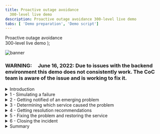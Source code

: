 ```yaml
---
title: Proactive outage avoidance
  300-level live demo
description: Proactive outage avoidance 300-level live demo
tabs: [ 'Demo preparation', 'Demo script']
---
```


  <span>
    Proactive outage avoidance <br/> 300-level live demo
  </span> );

![banner](./images/proactive-outage-avoidance-300-script-github-banner.jpg)

<span id="top"></span>

### **WARNING**:     June 16, 2022: Due to issues with the backend environment this demo does not consistently work. The CoC team is aware of the issue and is working to fix it.

<details>

<summary>Introduction</summary>

<br/>

In this demo, I’ll show you how Cloud Pak for Watson AIOps helps SREs and IT Ops teams proactively identify, diagnose, and resolve incidents across mission-critical workloads.

<br/>

You’ll see how Watson AIOps:

<br/>

•	Intelligently correlates multiple disparate sources of information, such as logs, metrics, events, tickets, and topology <br/>
•	Condenses and presents all of this information in actionable alerts instead of large quantities of unrelated alerts <br/>
•	Resolves problems within seconds to minutes of being notified using Watson AIOps’ automation capabilities <br/>

<br/>

We will be using an application called Quote of the Day, which is a content delivery app that serves up random quotations. This will serve as a proxy for any type of application. The application is built on a microservices architecture, and the services are running on Kubernetes.

<br/>

(Printer-ready PDF of demo script <a href="./300-Proactive-Outage-Avoidance-Demo-Script.pdf" target="_blank" rel="noreferrer">here</a>)

<br/>

**[Go to top](#top)**

</details>

<details>

<summary>1 - Simulating a failure</summary>

<br/>

| **1.1** | **Review the golden signals of Quote of the Day (QotD)** |
| :--- | :--- |
| **Narration** | Let's examine the current health of the Quote of the Day application. &nbsp; &nbsp; &nbsp; &nbsp; &nbsp; &nbsp; &nbsp; &nbsp; &nbsp; &nbsp; &nbsp; &nbsp; &nbsp; &nbsp; &nbsp; &nbsp; &nbsp; &nbsp; &nbsp; &nbsp; &nbsp; &nbsp; &nbsp; &nbsp; &nbsp; &nbsp; &nbsp; &nbsp; |
| **Action** &nbsp; 1.1.1 | Navigate to **Instana**, and click the **Summary** tab (1). Set the time period to **last 10 minutes** (2), and click **Live** (3). <br/><br/> <img src="https://raw.githubusercontent.com/ibm-garage-tsa/platinum-demos/master/src/pages/300-watson-aiops-proactive-outage-avoidance/images/1-instana-healthy-start-a.png" width="800" /> |
| **Action** &nbsp; 1.1.2 | Show the application is healthy by pointing out the erroneous call rate is 0 (1), the mean service latency is 90 ms (2), and the average latency of the Rating (**qotd-rating**) service is 108 ms (3). <br/><br/> <img src="https://raw.githubusercontent.com/ibm-garage-tsa/platinum-demos/master/src/pages/300-watson-aiops-proactive-outage-avoidance/images/1-instana-healthy-start-b.png" width="800" /> |
| **Narration** | The application is healthy. The erroneous call rate is 0, the mean service latency is 90 ms, and the average latency of the qotd-rating service is 108 ms. <br/><br/> We are now ready to inject a few failures and observe how AIOps detects and helps quickly resolve incidents. <br/><br/><InlineNotification><strong>NOTE</strong>: The numbers on your screen may vary slightly.</InlineNotification> |

<br/>

| **1.2** | **Navigate to the anomaly generator and inject failures** |
| :--- | :--- |
| **Narration** | To see how this all works, I’m going to generate a few real failures in our application. |
| **Action** &nbsp; 1.2.1 | Select the **Quote of the Day Anomaly Inducer** tab. Click **Ratings service failures**. <br/><br/> <img src="https://raw.githubusercontent.com/ibm-garage-tsa/platinum-demos/master/src/pages/300-watson-aiops-proactive-outage-avoidance/images/2-Anomaly-Gen-Home-Page-.png" width="600" /> |
| **Narration** | The anomaly generator web application is designed to simulate a variety of failures. |
| **Action** &nbsp; 1.2.2 | Click **Start**. <br/><br/> <img src="https://raw.githubusercontent.com/ibm-garage-tsa/platinum-demos/master/src/pages/300-watson-aiops-proactive-outage-avoidance/images/3-Anomaly-Gen-Ratings-.png" width="600" /> |
| **Narration** | The green check marks indicate that the various failures are now underway. The various anomalies represent real world performance issues that applications typically face, such as high CPU usage, memory leaks, or network congestion. <br/><br/> Now, let's examine the current state of the Quote of the Day application and understand the impact of the failures. Observe the increase in the number of calls, the error rate, latency, and CPU processing time. <br/><br/> In the Top Services chart, notice the higher response times of the Rating service with respect to the other services. |
| **Action** &nbsp; 1.2.3 | Navigate back to the **Instana** tab. Click the **Summary** tab and point out the trends in the primary golden signals. <br/><br/> Point out the increases in both the erroneous call rate (1) and the mean service latency (2). Also, notice that in the Top Services chart, the qotd-rating service is now at the top of the list (3). <br/><br/> <img src="https://raw.githubusercontent.com/ibm-garage-tsa/platinum-demos/master/src/pages/300-watson-aiops-proactive-outage-avoidance/images/4-instana-unhealthy-B-.png" width="800" /> |
| **Narration** | Notice the increase in the erroneous call rate and the latency. Also, notice that in the Top Services chart, the qotd-rating service is now at the top of the list as a result of an increase in the average latency. <br/><br/> Without Watson AIOps, we would get all sorts of alerts and notifications from multiple sources when a problem occurs. <br/><br/> As we’ll see in a moment, with Watson AIOps, all of this information gets correlated and presented in one place. This includes recommendations for how to resolve the incident. We can take action directly from the notification and resolve the incident quickly. |

<br/>

**[Go to top](#top)**

</details>

<details>

<summary>2 - Getting notified of an emerging problem</summary>

<br/>

| **2.1** | **AIOps packages the notification along with relevant details as a story** |
| :--- | :--- |
| **Narration** | Notifications are now appearing in Slack. We’re using Slack in this demo, but Watson AIOps also integrates with Microsoft Teams. <br/><br/> Watson AIOps formats the notifications into a “story” using AI to correlate events, metrics, alerts, and logs. Each story brings together the various notifications for all the affected services by the same underlying issue. Imagine if each piece of data presented in the story was a separate notification – we’d quickly be inundated with alerts. <br/><br/> The story is like a home base for action when a problem arises. Instead of manually correlating things across multiple different tools, it’s all right here immediately when the notification is received. <br/><br/> In addition to providing a highly contextualized view of the incident, it enables us to jump to other tools to explore further details. This eliminates tool silos and helps us restore service faster. |
| **Action** &nbsp; 2.1.1 | Navigate to the tab running **Slack** and examine the incoming story. <br/><br/> Point out the story is showing that there's a problem with the Rating service (1). <br/><br/> <img src="https://raw.githubusercontent.com/ibm-garage-tsa/platinum-demos/master/src/pages/300-watson-aiops-proactive-outage-avoidance/images/5-Story-first-view-.png" width="600" /> |
| **Narration** | This story is telling us there’s a problem with the Rating service, which is one of the microservices in our Quote of the Day application. <br/><br/> In the background, the AI has done the work for us. It shows which services are affected and presents us with a curated view of relevant information: the events and alerts that are indicative of the symptoms of this problem, anomalies that Watson AIOps has found in the log files, and similar incidents that have occurred in the past so we can see how they were successfully resolved. We’ll explore each of these components in more detail. |

<br/>

**[Go to top](#top)**

</details>

<details>

<summary>3 - Determining which service caused the problem</summary>

<br/>

| **3.1** | **Analyze the details packaged in the story** |
| :--- | :--- |
| **Narration** | Based on the intelligent correlation done by Watson AIOps on the relevant input streams, such as logs, metrics, and traces, it attempts to draw the attention off the SRE to the probable root causes of the failures. <br/><br/> As we can see in the ChatOps notification here, there is a high-priority issue emerging in the qotd-application that's running on the Qui Gon AIOps cluster. Watson AIOps presents a list of top three probable causes of this incident: a log anomaly in the qotd-rating service, an excessive CPU usage condition, and increasing service call response times. <br/><br/> As more information comes in, Watson AIOps correlates related events and updates the existing story in real time. <br/><br/> Let's dive deeper into the story to examine the supporting details. |
| **Action** &nbsp; 3.1.1 | Click **Show more**. <br/><br/> <img src="https://raw.githubusercontent.com/ibm-garage-tsa/platinum-demos/master/src/pages/300-watson-aiops-proactive-outage-avoidance/images/6-Story-show-more-.png" width="400" /> |
| **Narration** | We need to find out where the issue began, so we can prevent it from causing cascading failures across the components of the application. <br/><br/> Instead of having to hop between tools to look for alerts, we can see them right here from the notification. Watson AIOps has determined that these events are related, and it provides an explanation for how it determined the relationships. We can see that there are two groups of events based on related resources and the timing of the events. |
| **Action** &nbsp; 3.1.2 | Click **View alerts** to examine the details behind these alerts. <br/><br/> <img src="https://raw.githubusercontent.com/ibm-garage-tsa/platinum-demos/master/src/pages/300-watson-aiops-proactive-outage-avoidance/images/7-Story-Alerts-1-.png" width="400" /> |
| **Narration** | We can inspect the grouped events right here without searching for them in another tool. <br/><br/> It looks like the memory and CPU on the Rating service increased significantly. This is causing a significant slowdown in the response times on both the Rating and Web services. <br/><br/> Based on this information, it seems that the Rating service is the source of the issue. Let’s get a bit more detail – this time from the log files. <br/><br/> Instead of needing to go to Kibana and manually sort through the hundreds or thousands of log entries that come in every minute, Watson AIOps has found several anomalies in the log files and presented them here. <br/><br/> During normal operations, Watson AIOps trains on the log files of the application and continually monitors for deviations from that baseline. We can see that the anomalies are occurring on the Rating service, which fits with what we saw in the alerts. |
| **Action** &nbsp; 3.1.3 | In the **View alert details** pop-up window, scroll to the **Log Anomaly** section. <br/><br/> <img src="https://raw.githubusercontent.com/ibm-garage-tsa/platinum-demos/master/src/pages/300-watson-aiops-proactive-outage-avoidance/images/8-View-Alerts-(1647712825725)-C.png" width="400" /> |
| **Narration** | Watson AIOps gives us additional context on the anomaly. In this case, the ‘Unknown_error’ anomaly is telling us that Watson AIOps has never seen this type of log entry before (hence the 'unknown') and that the log message indicates there is some type of error. Watson AIOps is not only looking at the statistical frequency of the type of log, but it is also using Natural Language Processing (NLP) to analyze the content of the log message to give additional context (in this case that there’s likely an error). <br/><br/> Watson AIOps also explains why the anomaly was flagged. It expected to see zero of this type of log, but it actually saw four. <br/><br/> Now we know that there is an unfamiliar log coming from the Rating service, and it’s indicating an error. <br/><br/> This further reinforces what we saw with the alerts - it looks like the Rating service is likely the root cause of this problem. |
| **Action** &nbsp; 3.1.4 | Click **Preview Logs** of **Pattern 1**. <br/><br/> <InlineNotification><strong>NOTE</strong>: Pattern 1 displays '<strong>Unknown_error</strong>.'</InlineNotification> <br/><br/> <img src="https://raw.githubusercontent.com/ibm-garage-tsa/platinum-demos/master/src/pages/300-watson-aiops-proactive-outage-avoidance/images/8-View-Alerts-(1647712825725)-.png" width="400" /> |
| **Action** &nbsp; 3.1.5 | Click **Cancel** to exit the **Log Preview** screen. <br/><br/> <img src="https://raw.githubusercontent.com/ibm-garage-tsa/platinum-demos/master/src/pages/300-watson-aiops-proactive-outage-avoidance/images/9-Story-unknown_error-.png" width="400" /> |
| **Action** &nbsp; 3.1.6 | Click **Cancel** to exit the **View alerts** dialog. <br/><br/> <img src="https://raw.githubusercontent.com/ibm-garage-tsa/platinum-demos/master/src/pages/300-watson-aiops-proactive-outage-avoidance/images/8-View-Alerts-(1647712825725)-B.png" width="400" /> |

<br/>

**[Go to top](#top)**

</details>

<details>

<summary>4 - Getting resolution recommendations</summary>

<br/>

| **4.1** | **Review the curated set of similar incidents** |
| :--- | :--- |
| **Narration** | Now that we understand a bit more about what’s going on, we need to focus on our main goal: resolving the incident as quickly as possible. <br/><br/> Watson AIOps also brings in similar incidents and information regarding how they were resolved. This enhances operational efficiency by leveraging institutional knowledge that may be time-consuming to find otherwise. <br/><br/> Since the alerts seem to point to the Rating service as having increases in CPU and memory, we’ll search for incidents that happened with that service. |
| **Action** &nbsp; 4.1.1 | Click **Search past tickets**. <br/><br/> <img src="https://raw.githubusercontent.com/ibm-garage-tsa/platinum-demos/master/src/pages/300-watson-aiops-proactive-outage-avoidance/images/10-Recommended-Actions-.png" width="600" /> |
| **Narration** | Let's search past tickets for any known resolutions about the Rating service. |
| **Action** &nbsp; 4.1.2 | Enter '**rating**' into the search box (1), and click **Done** (2). <br/><br/> <img src="https://raw.githubusercontent.com/ibm-garage-tsa/platinum-demos/master/src/pages/300-watson-aiops-proactive-outage-avoidance/images/11-search-past-tickets-(1647665780632)-.png" width="400" />
| **Narration** | Watson AIOps found two similar incidents. The first one seems like what we’re experiencing: 'Rating service overheating and slowing.' Using NLP, Watson AIOps went through the comments on the incident and highlighted key relevant information for us (in this case that the incident was resolved by running a runbook). If we can use the same runbook to resolve the current incident, it will make our job that much easier and restore service even faster. |
| **Action** &nbsp; 4.1.3 | Click **Rating service overheating and slowing**. <br/><br/><img src="https://raw.githubusercontent.com/ibm-garage-tsa/platinum-demos/master/src/pages/300-watson-aiops-proactive-outage-avoidance/images/12-search-rating-service-.png" width="600" /> |
| **Narration** | The description for this incident sounds a lot like what we are observing right now. The Rating service is stressed, with increases in CPU, memory, and latency. It’s also affecting the Web service. The comment says there is a runbook that resolved this issue. This is very useful information that may have taken a long time to find out just by searching or asking colleagues. Watson AIOps helped us find this information very quickly. |
| **Action** &nbsp; 4.1.4 | Point out the ticket details on how this Rating service overheating issue was resolved in the past. <br/><br/> <img src="https://raw.githubusercontent.com/ibm-garage-tsa/platinum-demos/master/src/pages/300-watson-aiops-proactive-outage-avoidance/images/13-github-resolve-page.png" width="600" /> |
| **Action** &nbsp; 4.1.5 | Back on the **Slack** tab, click **Done** to exit the **Search Results** pop-up window. <br/><br/> <img src="https://raw.githubusercontent.com/ibm-garage-tsa/platinum-demos/master/src/pages/300-watson-aiops-proactive-outage-avoidance/images/14-Search-results-DONE-.png" width="600" /> |

<br/>

| **4.2** | **Take ownership of the incident** |
| :--- | :--- |
| **Action** &nbsp; 4.2.1 | Click **Self-assign** to take ownership of this incident. &nbsp; &nbsp; &nbsp; &nbsp; &nbsp; &nbsp; &nbsp; &nbsp; &nbsp; &nbsp; &nbsp; &nbsp; &nbsp; &nbsp; &nbsp; &nbsp; &nbsp; &nbsp; &nbsp; &nbsp; &nbsp; &nbsp; &nbsp; &nbsp; &nbsp; &nbsp; &nbsp; &nbsp; &nbsp; &nbsp; &nbsp; &nbsp; &nbsp; &nbsp; &nbsp; &nbsp; &nbsp; &nbsp; &nbsp; &nbsp; &nbsp; &nbsp; &nbsp; &nbsp; &nbsp; &nbsp; &nbsp; &nbsp; &nbsp; &nbsp; &nbsp; &nbsp; &nbsp; &nbsp; &nbsp; &nbsp; &nbsp; &nbsp; &nbsp; &nbsp; &nbsp; &nbsp; &nbsp; &nbsp; &nbsp; &nbsp; &nbsp; &nbsp; &nbsp; &nbsp; &nbsp; &nbsp; &nbsp; &nbsp; &nbsp; &nbsp; &nbsp; &nbsp; &nbsp; &nbsp; &nbsp; &nbsp; &nbsp; &nbsp; <br/><br/> <img src="https://raw.githubusercontent.com/ibm-garage-tsa/platinum-demos/master/src/pages/300-watson-aiops-proactive-outage-avoidance/images/15-Self-assign-.png" width="600" /> |
| **Action** &nbsp; 4.2.2 | Add some comments under the **Notes** section (1), and click **Submit** (2). <br/><br/> <img src="https://raw.githubusercontent.com/ibm-garage-tsa/platinum-demos/master/src/pages/300-watson-aiops-proactive-outage-avoidance/images/16-self-assign-complete-.png" width="600" /> |

<br/>

**[Go to top](#top)**

</details>

<details>

<summary>5 - Fixing the problem and restoring the service</summary>

<br/>

| **5.1** | **Understand the topological relationships of the incident** |
| :--- | :--- |
| **Narration** | Now that we have a high-level understanding of the incident, let's take a quick look at the topology of the application to understand which components are impacted and their relationships with other services in the application. The component dependencies will help us better understand and assess the potential impact of cascading failures. |
| **Action** &nbsp; 5.1.1 | Click **qotd-application**. <br/><br/> <img src="https://raw.githubusercontent.com/ibm-garage-tsa/platinum-demos/master/src/pages/300-watson-aiops-proactive-outage-avoidance/images/17-QotD-Topology-.png" width="600" /> |
| **Action** &nbsp; 5.1.2 | Point out the relationships, particularly the relationship between the nodes marked red: **qotd-web** and **qotd-rating**. <br/><br/> <img src="https://raw.githubusercontent.com/ibm-garage-tsa/platinum-demos/master/src/pages/300-watson-aiops-proactive-outage-avoidance/images/18-topology-1-C.png" width="800" /> |
| **Action** &nbsp; 5.1.3 | Click the **Hierarchy** icon (1), located on the right side, to change the topology orientation to an **Inverted tree** (2). <br/><br/> <img src="https://raw.githubusercontent.com/ibm-garage-tsa/platinum-demos/master/src/pages/300-watson-aiops-proactive-outage-avoidance/images/32-.png" width="300" /> |

<br/>

| **5.2** | **Analyze the grouping of the relevant alerts in the event** |
| :--- | :--- |
| **Action** &nbsp; 5.2.1 | Navigate to the **Event Manager** tab (you should already have this open from the demo preparation). Click **Alerts** on the sidebar menu (1). The top event should show a red circle in the **Severity** column, which means that it is critical. Click the **Arrow** to expand it (2). <br/><br/> <img src="https://raw.githubusercontent.com/ibm-garage-tsa/platinum-demos/master/src/pages/300-watson-aiops-proactive-outage-avoidance/images/21-image-(2).png" width="800" /> |
| **Narration** | This is the event management component of Watson AIOps. Here’s the event group that we’re working on. There are four events grouped together – these are the same ones we previewed earlier from the Slack notification. There are additional details here, including the likelihood of each event being the root cause of the overall issue and if there is a runbook associated with the event. <br/><br/> There are three events that occurred on the Rating service. They’re all rated as 99% likely to be the root cause, meaning that the Rating service is the source of the problem. <br/><br/> It also shows us that there’s a runbook associated with these events, which is what was mentioned in the GitLab incident comment. <br/><br/> We’ll now execute the runbook that should resolve the underlying failure of the Rating service. That should fix the problem. |
| **Action** &nbsp; 5.2.2 | In the **Runbook** column, click the **circle** to the left of '**Rating service response time over past minute is significantly high (> 1.0s)**' (1). Then, click **Execute runbook** (2). <br/><br/> <img src="https://raw.githubusercontent.com/ibm-garage-tsa/platinum-demos/master/src/pages/300-watson-aiops-proactive-outage-avoidance/images/23-image-.png" width="800" /> |
| **Action** &nbsp; 5.2.3 | Click **Start runbook**. <br/><br/> <img src="https://raw.githubusercontent.com/ibm-garage-tsa/platinum-demos/master/src/pages/300-watson-aiops-proactive-outage-avoidance/images/23-start-runbook-.png" width="800" /> |
| **Action** &nbsp; 5.2.4 | Click **Run** (1). Upon completion of executing the runbook, click **Complete** (2). <br/><br/> <img src="https://raw.githubusercontent.com/ibm-garage-tsa/platinum-demos/master/src/pages/300-watson-aiops-proactive-outage-avoidance/images/24-run-runbook-.png" width="800" /> |

<br/>

| **5.3** | **Verify that the runbook resolved the incident** |
| :--- | :--- |
| **Narration** | To check that the runbook fixed the problem, we can look at the health metrics in Instana. |
| **Action** &nbsp; 5.3.1 | Navigate to **Instana**. Click the **Summary** tab (1). Set the time period to **last 30 minutes** (2), and click **Live** (3). <br/><br/> <img src="https://raw.githubusercontent.com/ibm-garage-tsa/platinum-demos/master/src/pages/300-watson-aiops-proactive-outage-avoidance/images/25-Instana-healthy-2-.png" width="800" /> |
| **Narration** | We can see that the latency has gone back down, and the error rate has decreased. This confirms that the runbook resolved the issue. |

<br/>

**[Go to top](#top)**

</details>

<details>

<summary>6 - Closing the incident</summary>

<br/>

| **6.1** | **Provide feedback on the runbook** |
| :--- | :--- |
| **Narration** | We can rate the runbook to document the fact that it was successful. This will be helpful for the next person who uses the runbook, as well as providing feedback to the author of the runbook. <br/><br/> This enables a collaborative approach to organically improve incident resolution over time. |
| **Action** &nbsp; 6.1.1 | Navigate to the **Event Manager** tab, and go to the **Runbook** screen. <br/><br/> **Note:** If you navigated away from it, go back with these steps: <br/><br/> **Automations** → **Runbooks** → Click the three dots at the far right for the **Reset Ratings Service** runbook → Choose **View history** → Click **Resume on most recent**. <br/><br/> Provide feedback and rate the runbook (1). Then, click **Runbook worked** (2). <br/><br/> <img src="https://raw.githubusercontent.com/ibm-garage-tsa/platinum-demos/master/src/pages/300-watson-aiops-proactive-outage-avoidance/images/26-runbook-worked-.png" width="800" /> |

<br/>

| **6.2** | **Close the incident in Slack** |
| :--- | :--- |
| **Action** &nbsp; 6.2.1 | Navigate to the **Slack** tab, and click **Mark as resolved**. <br/><br/> <img src="https://raw.githubusercontent.com/ibm-garage-tsa/platinum-demos/master/src/pages/300-watson-aiops-proactive-outage-avoidance/images/27-mark-as-resolved-.png" width="600" /> |
| **Action** &nbsp; 6.2.2 | Add some comments in the **Notes** section (1), and click **Submit** (2). <br/><br/> <img src="https://raw.githubusercontent.com/ibm-garage-tsa/platinum-demos/master/src/pages/300-watson-aiops-proactive-outage-avoidance/images/28-mark-as-resolved-2-.png" width="400" /> |
| **Narration** | Watson AIOps archives all the information from the incident in the comments of the original message, so we can go back to it whenever needed to see exactly what happened and how it was fixed. |

<br/>

**[Go to top](#top)**

</details>

<details>

<summary>Summary</summary>

<br/>

In this demo, we have demonstrated how Watson AIOps enables you to avoid business-impacting outages by applying AI to data gathered from your existing disparate tools. It helps you quickly determine the root causes of a failure and proactively alleviate outages, therefore minimizing the business impact of these IT issues on revenue or client experiences. <br/><br/> The anomaly detection capabilities alert you early to potential issues, enabling the SREs to quickly take remedial actions. The intelligent event analytics examine logs, metrics, tickets, and topology and provide a useful correlation that would otherwise be very challenging. Lastly, the AI-driven remediation, based on recommendations of previous incidents, accelerates problem resolution and significantly reduces the mean time to repair.

<br/>

Thank you for attending today’s presentation.

<br/>

**[Go to top](#top)**

</details>
